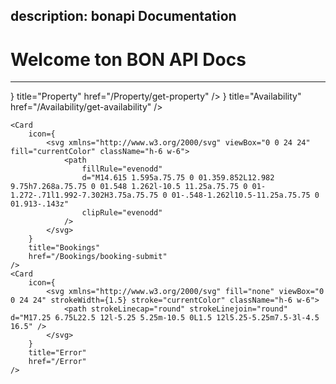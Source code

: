 description:
  bonapi Documentation
---
# Welcome ton BON API Docs

---

<Cards>
    <Card
        icon={
            <svg xmlns="http://www.w3.org/2000/svg" fill="none" viewBox="0 0 24 24" strokeWidth={1.5} stroke="currentColor" className="h-6 w-6">
                <path
                    strokeLinecap="round"
                    strokeLinejoin="round"
                    d="M15 11.25l1.5 1.5.75-.75V8.758l2.276-.61a3 3 0 10-3.675-3.675l-.61 2.277H12l-.75.75 1.5 1.5M15 11.25l-8.47 8.47c-.34.34-.8.53-1.28.53s-.94.19-1.28.53l-.97.97-.75-.75.97-.97c.34-.34.53-.8.53-1.28s.19-.94.53-1.28L12.75 9M15 11.25L12.75 9"
                />
            </svg>
        }
        title="Property"
        href="/Property/get-property"
    />
    <Card
        icon={
            <svg xmlns="http://www.w3.org/2000/svg" fill="none" viewBox="0 0 24 24" strokeWidth={1.5} stroke="currentColor" className="h-6 w-6">
                <path
                    strokeLinecap="round"
                    strokeLinejoin="round"
                    d="M12 21a9.004 9.004 0 008.716-6.747M12 21a9.004 9.004 0 01-8.716-6.747M12 21c2.485 0 4.5-4.03 4.5-9S14.485 3 12 3m0 18c-2.485 0-4.5-4.03-4.5-9S9.515 3 12 3m0 0a8.997 8.997 0 017.843 4.582M12 3a8.997 8.997 0 00-7.843 4.582m15.686 0A11.953 11.953 0 0112 10.5c-2.998 0-5.74-1.1-7.843-2.918m15.686 0A8.959 8.959 0 0121 12c0 .778-.099 1.533-.284 2.253m0 0A17.919 17.919 0 0112 16.5c-3.162 0-6.133-.815-8.716-2.247m0 0A9.015 9.015 0 013 12c0-1.605.42-3.113 1.157-4.418"
                />
            </svg>
        }
        title="Availability"
        href="/Availability/get-availability"
    />

    <Card
        icon={
            <svg xmlns="http://www.w3.org/2000/svg" viewBox="0 0 24 24" fill="currentColor" className="h-6 w-6">
                <path
                    fillRule="evenodd"
                    d="M14.615 1.595a.75.75 0 01.359.852L12.982 9.75h7.268a.75.75 0 01.548 1.262l-10.5 11.25a.75.75 0 01-1.272-.71l1.992-7.302H3.75a.75.75 0 01-.548-1.262l10.5-11.25a.75.75 0 01.913-.143z"
                    clipRule="evenodd"
                />
            </svg>
        }
        title="Bookings"
        href="/Bookings/booking-submit"
    />
    <Card
        icon={
            <svg xmlns="http://www.w3.org/2000/svg" fill="none" viewBox="0 0 24 24" strokeWidth={1.5} stroke="currentColor" className="h-6 w-6">
                <path strokeLinecap="round" strokeLinejoin="round" d="M17.25 6.75L22.5 12l-5.25 5.25m-10.5 0L1.5 12l5.25-5.25m7.5-3l-4.5 16.5" />
            </svg>
        }
        title="Error"
        href="/Error"
    />

</Cards>
